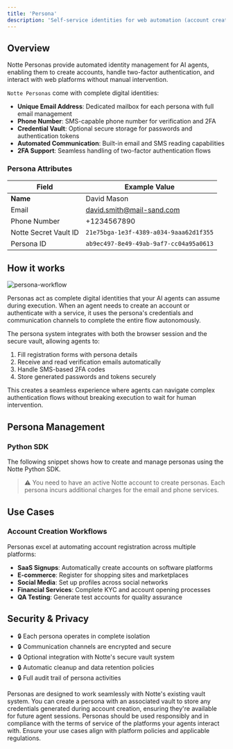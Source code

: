 ```yaml
---
title: 'Persona'
description: 'Self-service identities for web automation (account creation, 2FA,etc.)'
---
```



## Overview

Notte Personas provide automated identity management for AI agents, enabling them to create accounts, handle two-factor authentication, and interact with web platforms without manual intervention.


`Notte Personas` come with complete digital identities:

- **Unique Email Address**: Dedicated mailbox for each persona with full email management
- **Phone Number**: SMS-capable phone number for verification and 2FA
- **Credential Vault**: Optional secure storage for passwords and authentication tokens
- **Automated Communication**: Built-in email and SMS reading capabilities
- **2FA Support**: Seamless handling of two-factor authentication flows

### Persona Attributes

| Field        | Example Value |
|--------------|---------------|
| **Name**         | David Mason|
| Email        | david.smith@mail-sand.com |
| Phone Number | +1234567890 |
| Notte Secret Vault ID | `21e75bga-1e3f-4389-a034-9aaa62d1f355` |
| Persona ID   | `ab9ec497-8e49-49ab-9af7-cc04a95a0613` |


## How it works

![persona-workflow](/images/persona-workflow.png)

Personas act as complete digital identities that your AI agents can assume during execution. When an agent needs to create an account or authenticate with a service, it uses the persona's credentials and communication channels to complete the entire flow autonomously.

The persona system integrates with both the browser session and the secure vault, allowing agents to:
1. Fill registration forms with persona details
2. Receive and read verification emails automatically
3. Handle SMS-based 2FA codes
4. Store generated passwords and tokens securely

This creates a seamless experience where agents can navigate complex authentication flows without breaking execution to wait for human intervention.

## Persona Management

### Python SDK

The following snippet shows how to create and manage personas using the Notte Python SDK.

> ⚠️ You need to have an active Notte account to create personas. Each persona incurs additional charges for the email and phone services.

<PersonaPython />


## Use Cases

### Account Creation Workflows
Personas excel at automating account registration across multiple platforms:
- **SaaS Signups**: Automatically create accounts on software platforms
- **E-commerce**: Register for shopping sites and marketplaces
- **Social Media**: Set up profiles across social networks
- **Financial Services**: Complete KYC and account opening processes
- **QA Testing**: Generate test accounts for quality assurance

## Security & Privacy

- 🔒 Each persona operates in complete isolation
- 🔒 Communication channels are encrypted and secure
- 🔒 Optional integration with Notte's secure vault system
- 🔒 Automatic cleanup and data retention policies
- 🔒 Full audit trail of persona activities

<Tip>
Personas are designed to work seamlessly with Notte's existing vault system. You can create a persona with an associated vault to store any credentials generated during account creation, ensuring they're available for future agent sessions.
</Tip>

<Warning>
Personas should be used responsibly and in compliance with the terms of service of the platforms your agents interact with. Ensure your use cases align with platform policies and applicable regulations.
</Warning>
